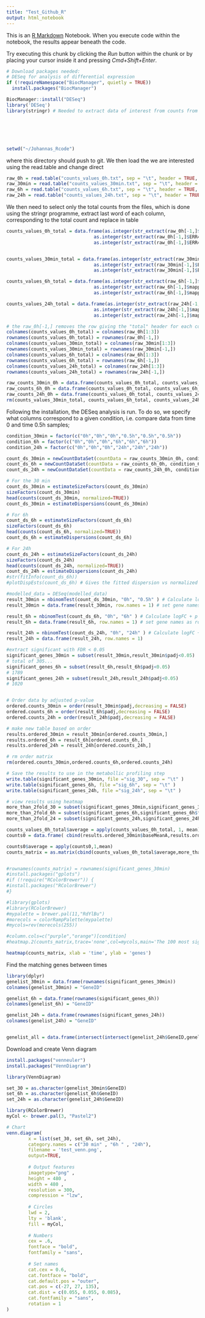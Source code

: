 ```yaml
---
title: "Test_Github_R"
output: html_notebook
---
```


This is an [R Markdown](http://rmarkdown.rstudio.com) Notebook. When you execute code within the notebook, the results appear beneath the code. 

Try executing this chunk by clicking the *Run* button within the chunk or by placing your cursor inside it and pressing *Cmd+Shift+Enter*. 
```r
# Download packages needed:
# DESeq for analysis of differential expression
if (!requireNamespace("BiocManager", quietly = TRUE))
  install.packages("BiocManager")

BiocManager::install("DESeq")        
library('DESeq')
library(stringr) # Needed to extract data of interest from counts from Artremis







```


```r
setwd("~/Johannas_Rcode")
```

where this directory should push to git. We then load the we are interested using the read.table and change direct

```r
raw_0h = read.table("counts_values_0h.txt", sep = "\t", header = TRUE, row.names = 1)
raw_30min = read.table("counts_values_30min.txt", sep = "\t", header = TRUE, row.names = 1)
raw_6h = read.table("counts_values_6h.txt", sep = "\t", header = TRUE, row.names = 1)
raw_24h = read.table("counts_values_24h.txt", sep = "\t", header = TRUE, row.names = 1)
```

We then need to select only the total counts from the files, which is done using the stringr programme, extract last word of each column, corresponding to the total count and replace in table

```r

counts_values_0h_total = data.frame(as.integer(str_extract(raw_0h[-1,]$ERR405224.sorted.bam,"\\w+$")),
                                as.integer(str_extract(raw_0h[-1,]$ERR405225.sorted.bam,"\\w+$")),
                                as.integer(str_extract(raw_0h[-1,]$ERR405226.sorted.bam, "\\w+$")))


counts_values_30min_total = data.frame(as.integer(str_extract(raw_30min[-1,]$ERR405227.sorted.bam,"\\w+$")),
                                as.integer(str_extract(raw_30min[-1,]$ERR405228.sorted.bam,"\\w+$")),
                                as.integer(str_extract(raw_30min[-1,]$ERR405229.sorted.bam, "\\w+$")))

counts_values_6h_total = data.frame(as.integer(str_extract(raw_6h[-1,]$mapped_ERR405230.sorted.bam,"\\w+$")),
                                as.integer(str_extract(raw_6h[-1,]$mapped_ERR405231.sorted.bam,"\\w+$")),
                                as.integer(str_extract(raw_6h[-1,]$mapped_ERR405232.sorted.bam, "\\w+$")))

counts_values_24h_total = data.frame(as.integer(str_extract(raw_24h[-1,]$mapped_ERR405233.sorted.bam,"\\w+$")),
                                as.integer(str_extract(raw_24h[-1,]$mapped_ERR405234.sorted.bam,"\\w+$")),
                                as.integer(str_extract(raw_24h[-1,]$mapped_ERR405235.sorted.bam, "\\w+$")))

# the raw_0h[-1,] removes the row giving the "total" header for each column in 30 min sample
colnames(counts_values_0h_total) = colnames(raw_0h[1:3])
rownames(counts_values_0h_total) = rownames(raw_0h[-1,]) 
colnames(counts_values_30min_total) = colnames(raw_30min[1:3])
rownames(counts_values_30min_total) = rownames(raw_30min[-1,])
colnames(counts_values_6h_total) = colnames(raw_6h[1:3])
rownames(counts_values_6h_total) = rownames(raw_6h[-1,])
colnames(counts_values_24h_total) = colnames(raw_24h[1:3])
rownames(counts_values_24h_total) = rownames(raw_24h[-1,])

raw_counts_30min_0h = data.frame(counts_values_0h_total, counts_values_30min_total)
raw_counts_6h_0h = data.frame(counts_values_0h_total, counts_values_6h_total)
raw_counts_24h_0h = data.frame(counts_values_0h_total, counts_values_24h_total)
rm(counts_values_30min_total, counts_values_6h_total, counts_values_24h_total)
```

Following the installation, the DESeq analysis is run. To do so, we specify what columns correspond to a given condition, i.e. compare data from time 0 and time 0.5h samples;


```r
condition_30min = factor(c("0h","0h","0h","0.5h","0.5h","0.5h"))
condition_6h = factor(c("0h","0h","0h","6h","6h","6h"))
condition_24h = factor(c("0h","0h","0h","24h","24h","24h"))

count_ds_30min = newCountDataSet(countData = raw_counts_30min_0h, condition_30min)
count_ds_6h = newCountDataSet(countData = raw_counts_6h_0h, condition_6h)
count_ds_24h = newCountDataSet(countData = raw_counts_24h_0h, condition_24h)

```


```r
# For the 30 min
count_ds_30min = estimateSizeFactors(count_ds_30min)
sizeFactors(count_ds_30min)
head(counts(count_ds_30min, normalized=TRUE))
count_ds_30min = estimateDispersions(count_ds_30min)

# For 6h
count_ds_6h = estimateSizeFactors(count_ds_6h)
sizeFactors(count_ds_6h)
head(counts(count_ds_6h, normalized=TRUE))
count_ds_6h = estimateDispersions(count_ds_6h)

# For 24h
count_ds_24h = estimateSizeFactors(count_ds_24h)
sizeFactors(count_ds_24h)
head(counts(count_ds_24h, normalized=TRUE))
count_ds_24h = estimateDispersions(count_ds_24h)
#str(fitInfo(count_ds_6h))
#plotDispEsts(count_ds_6h) # Gives the fitted dispersion vs normalized mean to see fit
```


```r
#modelled_data = DESeq(modelled_data)
result_30min = nbinomTest(count_ds_30min, "0h", "0.5h" ) # Calculate logFC + p 
result_30min = data.frame(result_30min, row.names = 1) # set gene names as row names in the results table

result_6h = nbinomTest(count_ds_6h, "0h", "6h" ) # Calculate logFC + p 
result_6h = data.frame(result_6h, row.names = 1) # set gene names as row names in the results table

result_24h = nbinomTest(count_ds_24h, "0h", "24h" ) # Calculate logFC + p 
result_24h = data.frame(result_24h, row.names = 1)
```


```r
#extract significant with FDR < 0.05
significant_genes_30min = subset(result_30min,result_30min$padj<0.05) 
# total of 305...
significant_genes_6h = subset(result_6h,result_6h$padj<0.05)
# 1789
significant_genes_24h = subset(result_24h,result_24h$padj<0.05)
# 1020


# Order data by adjusted p-value
ordered.counts_30min = order(result_30min$padj,decreasing = FALSE)
ordered.counts_6h = order(result_6h$padj,decreasing = FALSE)
ordered.counts_24h = order(result_24h$padj,decreasing = FALSE)

# make new table based on order
results.ordered_30min = result_30min[ordered.counts_30min,]
results.ordered_6h = result_6h[ordered.counts_6h,]
results.ordered_24h = result_24h[ordered.counts_24h,]

# rm order matrix 
rm(ordered.counts_30min,ordered.counts_6h,ordered.counts_24h)

# Save the results to use in the metabollic profiling step
write.table(significant_genes_30min, file ="sig_30", sep = "\t" )
write.table(significant_genes_6h, file ="sig_6h", sep = "\t" )
write.table(significant_genes_24h, file ="sig_24h", sep = "\t" )

```

```r
# view results using heatmap
more_than_2fold_30 = subset(significant_genes_30min,significant_genes_30min$foldChange>2)
more_than_2fold_6h = subset(significant_genes_6h,significant_genes_6h$foldChange>2)
more_than_2fold_24 = subset(significant_genes_24h,significant_genes_24h$foldChange>2)

counts_values_0h_total$average = apply(counts_values_0h_total, 1, mean)
counts0 = data.frame( cbind(results.ordered_30min$baseMeanA,results.ordered_6h$baseMeanA,results.ordered_24h$baseMeanA))

counts0$average = apply(counts0,1,mean)
counts_matrix = as.matrix(cbind(counts_values_0h_total$average,more_than_2fold_30$baseMeanB, more_than_2fold_6h$baseMeanB, more_than_2fold_24$baseMeanB))


#rownames(counts_matrix) = rownames(significant_genes_30min)
#install.packages("gplots")
#if (!require("RColorBrewer")) {
#install.packages("RColorBrewer")
#}

#library(gplots)
#library(RColorBrewer)
#mypalette = brewer.pal(11,"RdYlBu") 
#morecols = colorRampPalette(mypalette) 
#mycols=rev(morecols(255))

#column.cols=c("purple","orange")[condition] 
#heatmap.2(counts_matrix,trace='none',col=mycols,main='The 100 most significant genes',ColSideColors=column.cols, ) 

heatmap(counts_matrix, xlab = 'time', ylab = 'genes')
```
Find the matching genes between times

```r
library(dplyr)
genelist_30min = data.frame(rownames(significant_genes_30min))
colnames(genelist_30min) = "GeneID"

genelist_6h = data.frame(rownames(significant_genes_6h))
colnames(genelist_6h) = "GeneID"

genelist_24h = data.frame(rownames(significant_genes_24h))
colnames(genelist_24h) = "GeneID"


genelist_all = data.frame(intersect(intersect(genelist_24h$GeneID,genelist_6h$GeneID),genelist_30min$GeneID))

```


Download and create Venn diagram


```r
install.packages("venneuler")
install.packages("VennDiagram")

library(VennDiagram)

set_30 = as.character(genelist_30min$GeneID)
set_6h = as.character(genelist_6h$GeneID)
set_24h = as.character(genelist_24h$GeneID)

library(RColorBrewer)
myCol <- brewer.pal(3, "Pastel2")

# Chart
venn.diagram(
        x = list(set_30, set_6h, set_24h),
        category.names = c("30 min" , "6h " , "24h"),
        filename = 'test_venn.png',
        output=TRUE,
        
        # Output features
        imagetype="png" ,
        height = 480 , 
        width = 480 , 
        resolution = 300,
        compression = "lzw",
        
        # Circles
        lwd = 2,
        lty = 'blank',
        fill = myCol,
        
        # Numbers
        cex = .6,
        fontface = "bold",
        fontfamily = "sans",
        
        # Set names
        cat.cex = 0.6,
        cat.fontface = "bold",
        cat.default.pos = "outer",
        cat.pos = c(-27, 27, 135),
        cat.dist = c(0.055, 0.055, 0.085),
        cat.fontfamily = "sans",
        rotation = 1
)
```





